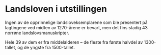 # Landsloven i utstillingen

Ingen av de opprinnelige landsloveksemplarene som ble presentert på lagtingene ved midten av 1270-årene er bevart, men det fins stadig 43 norrøne landslovsmanuskripter. 

Hele 39 av dem er fra middelalderen – de fleste fra første halvdel av 1300-tallet, og de yngste fra 1500-tallet. 
